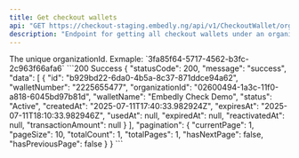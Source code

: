 ```yaml
---
title: Get checkout wallets
api: "GET https://checkout-staging.embedly.ng/api/v1/CheckoutWallet/organizan/{organizationId}"
description: "Endpoint for getting all checkout wallets under an organization using the Organization Id"
---
```


<ParamField path="organiationId" type="string" required>
	The unique organizationId. Exmaple: `3fa85f64-5717-4562-b3fc-2c963f66afa6`
</ParamField>

<ParamField query="page" type="string" default="1" />
<ParamField query="pageSize" type="string" default="10" />
<ParamField query="status" type="string" />
<ParamField query="startDate" type="string" />
<ParamField query="endDate" type="string" />

<ResponseExample>
  ```200 Success
  {
    "statusCode": 200,
    "message": "success",
    "data": [
        {
            "id": "b929bd22-6da0-4b5a-8c37-871ddce94a62",
            "walletNumber": "2225655477",
            "organizationId": "02600494-1a3c-11f0-a818-6045bd97b81d",
            "walletName": "Embedly Check Demo",
            "status": "Active",
            "createdAt": "2025-07-11T17:40:33.982924Z",
            "expiresAt": "2025-07-11T18:10:33.982946Z",
            "usedAt": null,
            "expiredAt": null,
            "reactivatedAt": null,
            "transactionAmount": null
        }
    ],
    "pagination": {
        "currentPage": 1,
        "pageSize": 10,
        "totalCount": 1,
        "totalPages": 1,
        "hasNextPage": false,
        "hasPreviousPage": false
    }
}
```
</ResponseExample>

